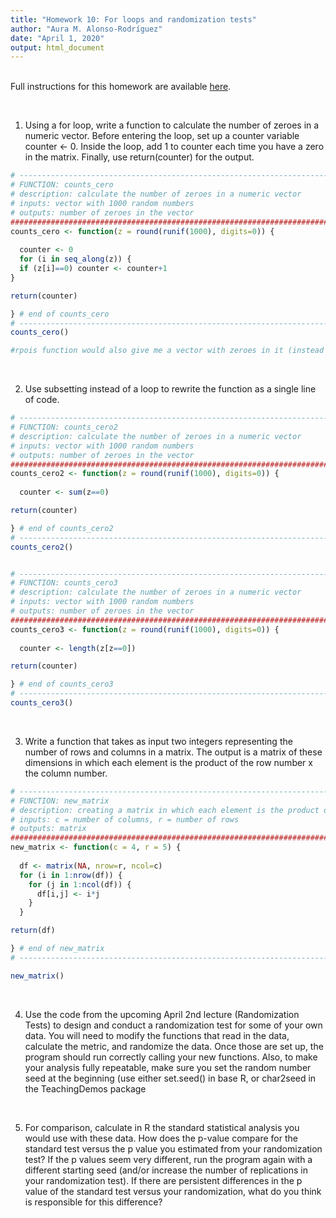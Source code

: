 ```yaml
---
title: "Homework 10: For loops and randomization tests"
author: "Aura M. Alonso-Rodríguez"
date: "April 1, 2020"
output: html_document
---
```


<br />
Full instructions for this homework are available [here](https://gotellilab.github.io/Bio381/Homeworks/Homework10_S2020.html). 


<br />

1. Using a for loop, write a function to calculate the number of zeroes in a numeric vector. Before entering the loop, set up a counter variable counter <- 0. Inside the loop, add 1 to counter each time you have a zero in the matrix. Finally, use return(counter) for the output.

```r

# -------------------------------------------------------------------------------
# FUNCTION: counts_cero
# description: calculate the number of zeroes in a numeric vector
# inputs: vector with 1000 random numbers 
# outputs: number of zeroes in the vector
#################################################################################
counts_cero <- function(z = round(runif(1000), digits=0)) {
  
  counter <- 0
  for (i in seq_along(z)) {
  if (z[i]==0) counter <- counter+1
}

return(counter)

} # end of counts_cero
# -------------------------------------------------------------------------------
counts_cero()

#rpois function would also give me a vector with zeroes in it (instead of using round)

```
<br /> 

2. Use subsetting instead of a loop to rewrite the function as a single line of code.

```r

# -------------------------------------------------------------------------------
# FUNCTION: counts_cero2
# description: calculate the number of zeroes in a numeric vector
# inputs: vector with 1000 random numbers 
# outputs: number of zeroes in the vector
#################################################################################
counts_cero2 <- function(z = round(runif(1000), digits=0)) {
  
  counter <- sum(z==0) 

return(counter)

} # end of counts_cero2
# -------------------------------------------------------------------------------
counts_cero2()


# -------------------------------------------------------------------------------
# FUNCTION: counts_cero3
# description: calculate the number of zeroes in a numeric vector
# inputs: vector with 1000 random numbers 
# outputs: number of zeroes in the vector
#################################################################################
counts_cero3 <- function(z = round(runif(1000), digits=0)) {
  
  counter <- length(z[z==0]) 

return(counter)

} # end of counts_cero3
# -------------------------------------------------------------------------------
counts_cero3()

```
<br /> 

3. Write a function that takes as input two integers representing the number of rows and columns in a matrix. The output is a matrix of these dimensions in which each element is the product of the row number x the column number.

```r

# -------------------------------------------------------------------------------
# FUNCTION: new_matrix
# description: creating a matrix in which each element is the product of row*column number
# inputs: c = number of columns, r = number of rows
# outputs: matrix
#################################################################################
new_matrix <- function(c = 4, r = 5) {
  
  df <- matrix(NA, nrow=r, ncol=c)
  for (i in 1:nrow(df)) {
    for (j in 1:ncol(df)) {
      df[i,j] <- i*j
    }
  }

return(df)

} # end of new_matrix
# -------------------------------------------------------------------------------

new_matrix()

```

<br /> 

4. Use the code from the upcoming April 2nd lecture (Randomization Tests) to design and conduct a randomization test for some of your own data. You will need to modify the functions that read in the data, calculate the metric, and randomize the data. Once those are set up, the program should run correctly calling your new functions. Also, to make your analysis fully repeatable, make sure you set the random number seed at the beginning (use either set.seed() in base R, or char2seed in the TeachingDemos package


<br /> 

5. For comparison, calculate in R the standard statistical analysis you would use with these data. How does the p-value compare for the standard test versus the p value you estimated from your randomization test? If the p values seem very different, run the program again with a different starting seed (and/or increase the number of replications in your randomization test). If there are persistent differences in the p value of the standard test versus your randomization, what do you think is responsible for this difference?